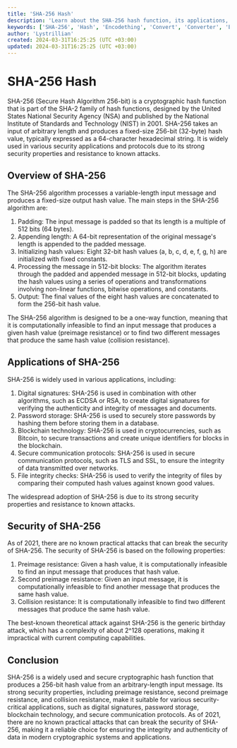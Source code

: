 ```yaml
---
title: 'SHA-256 Hash'
description: 'Learn about the SHA-256 hash function, its applications, and its security'
keywords: ['SHA-256', 'Hash', 'Encodething', 'Convert', 'Converter', 'Encoding', 'Decoding', 'Hashing', 'Cryptography', 'Security']
author: 'Lystrillian'
created: 2024-03-31T16:25:25 (UTC +03:00)
updated: 2024-03-31T16:25:25 (UTC +03:00)
---
```


# SHA-256 Hash

SHA-256 (Secure Hash Algorithm 256-bit) is a cryptographic hash function that is part of the SHA-2 family of hash functions, designed by the United States National Security Agency (NSA) and published by the National Institute of Standards and Technology (NIST) in 2001. SHA-256 takes an input of arbitrary length and produces a fixed-size 256-bit (32-byte) hash value, typically expressed as a 64-character hexadecimal string. It is widely used in various security applications and protocols due to its strong security properties and resistance to known attacks.

## Overview of SHA-256

The SHA-256 algorithm processes a variable-length input message and produces a fixed-size output hash value. The main steps in the SHA-256 algorithm are:

1. Padding: The input message is padded so that its length is a multiple of 512 bits (64 bytes).
2. Appending length: A 64-bit representation of the original message's length is appended to the padded message.
3. Initializing hash values: Eight 32-bit hash values (a, b, c, d, e, f, g, h) are initialized with fixed constants.
4. Processing the message in 512-bit blocks: The algorithm iterates through the padded and appended message in 512-bit blocks, updating the hash values using a series of operations and transformations involving non-linear functions, bitwise operations, and constants.
5. Output: The final values of the eight hash values are concatenated to form the 256-bit hash value.

The SHA-256 algorithm is designed to be a one-way function, meaning that it is computationally infeasible to find an input message that produces a given hash value (preimage resistance) or to find two different messages that produce the same hash value (collision resistance).

## Applications of SHA-256

SHA-256 is widely used in various applications, including:

1. Digital signatures: SHA-256 is used in combination with other algorithms, such as ECDSA or RSA, to create digital signatures for verifying the authenticity and integrity of messages and documents.
2. Password storage: SHA-256 is used to securely store passwords by hashing them before storing them in a database.
3. Blockchain technology: SHA-256 is used in cryptocurrencies, such as Bitcoin, to secure transactions and create unique identifiers for blocks in the blockchain.
4. Secure communication protocols: SHA-256 is used in secure communication protocols, such as TLS and SSL, to ensure the integrity of data transmitted over networks.
5. File integrity checks: SHA-256 is used to verify the integrity of files by comparing their computed hash values against known good values.

The widespread adoption of SHA-256 is due to its strong security properties and resistance to known attacks.

## Security of SHA-256

As of 2021, there are no known practical attacks that can break the security of SHA-256. The security of SHA-256 is based on the following properties:

1. Preimage resistance: Given a hash value, it is computationally infeasible to find an input message that produces that hash value.
2. Second preimage resistance: Given an input message, it is computationally infeasible to find another message that produces the same hash value.
3. Collision resistance: It is computationally infeasible to find two different messages that produce the same hash value.

The best-known theoretical attack against SHA-256 is the generic birthday attack, which has a complexity of about 2^128 operations, making it impractical with current computing capabilities.

## Conclusion

SHA-256 is a widely used and secure cryptographic hash function that produces a 256-bit hash value from an arbitrary-length input message. Its strong security properties, including preimage resistance, second preimage resistance, and collision resistance, make it suitable for various security-critical applications, such as digital signatures, password storage, blockchain technology, and secure communication protocols. As of 2021, there are no known practical attacks that can break the security of SHA-256, making it a reliable choice for ensuring the integrity and authenticity of data in modern cryptographic systems and applications.